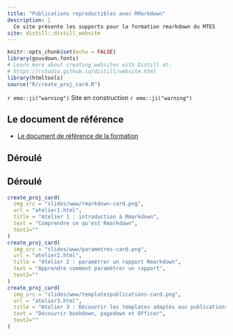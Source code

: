 ```yaml
---
title: "Publications reproductibles avec RMarkdown"
description: |
  Ce site présente les supports pour la formation rmarkdown du MTES
site: distill::distill_website
---
```


```r
knitr::opts_chunk$set(echo = FALSE)
library(gouvdown.fonts)
# Learn more about creating websites with Distill at:
# https://rstudio.github.io/distill/website.html
library(htmltools)
source("R/create_proj_card.R")

```

`r emo::ji("warning")` Site en construction `r emo::ji("warning")`

## Le document de référence

- [Le document de référence de la formation](book/index.html) 

## Déroulé


## Déroulé

```r
create_proj_card(
  img_src = "slides/www/rmarkdown-card.png",
  url = "atelier1.html",
  title = "Atelier 1 : introduction à Rmarkdown",
  text = "Comprendre ce qu'est Rmarkdown",
  text2=""
)
create_proj_card(
  img_src = "slides/www/parametres-card.png",
  url = "atelier2.html",
  title = "Atelier 2 : paramétrer un rapport Rmarkdown",
  text = "Apprendre comment paramétrer un rapport",
  text2=""
)
create_proj_card(
  img_src = "slides/www/templatespublications-card.png",
  url = "atelier3.html",
  title = "Atelier 3 : Découvrir les templates adaptés aux publications",
  text = "Découvrir bookdown, pagedown et Officer",
  text2=""
)
```